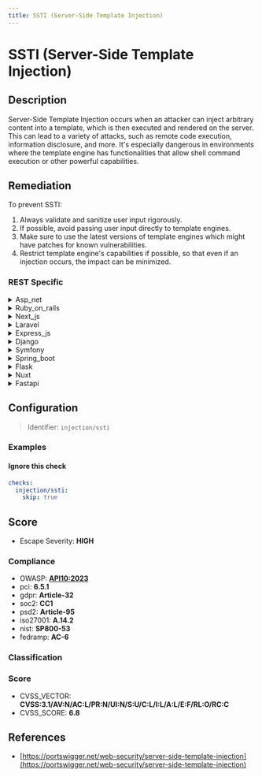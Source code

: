 ```yaml
---
title: SSTI (Server-Side Template Injection)
---
```


# SSTI (Server-Side Template Injection)

## Description

Server-Side Template Injection occurs when an attacker can inject arbitrary content into a template, which is then executed and rendered on the server. This can lead to a variety of attacks, such as remote code execution, information disclosure, and more.
It's especially dangerous in environments where the template engine has functionalities that allow shell command execution or other powerful capabilities.


## Remediation

To prevent SSTI:

1. Always validate and sanitize user input rigorously.
2. If possible, avoid passing user input directly to template engines.
3. Make sure to use the latest versions of template engines which might have patches for known vulnerabilities.
4. Restrict template engine's capabilities if possible, so that even if an injection occurs, the impact can be minimized.



### REST Specific

<details>
    <summary>Asp_net</summary>

To mitigate Server-Side Template Injection in ASP.NET, ensure that user input is strictly validated and sanitized before being passed to the template engine. Employ context-specific escaping and adhere to the principle of least privilege by restricting template engine permissions. Additionally, update to the latest version of the template engine and ASP.NET framework to benefit from security patches.

</details>

<details>
    <summary>Ruby_on_rails</summary>

In Ruby on Rails, ensure that user input is sanitized before being passed to the template engine. Use Rails' built-in escaping mechanisms to prevent the injection of malicious content. Additionally, configure the template engine to disable potentially dangerous features and adhere to the principle of least privilege, granting minimal permissions necessary for templates to function.

</details>

<details>
    <summary>Next_js</summary>

To mitigate Server-Side Template Injection in Next.js, ensure user input is properly sanitized and validated before being passed to template engines. Employ context-aware escaping and adhere to the principle of least privilege by restricting template engine permissions. Regularly update Next.js and its dependencies to incorporate security patches.

</details>

<details>
    <summary>Laravel</summary>

In Laravel, always ensure that user input is sanitized before being passed to the template engine. Use Laravel's built-in escaping functions, such as '{{ }}' for output, and avoid using '{!! !!}' which does not escape content. Additionally, adhere to the principle of least privilege by restricting template engine permissions and capabilities.

</details>

<details>
    <summary>Express_js</summary>

To mitigate Server-Side Template Injection in Express.js, ensure that user input is properly sanitized and validated before being passed to the template engine. Use context-aware escaping and adhere to the principle of least privilege by restricting template engine permissions. Additionally, avoid using eval() or allowing the execution of arbitrary code within templates. Keep the template engine and its dependencies up-to-date with the latest security patches.

</details>

<details>
    <summary>Django</summary>

In Django, ensure that you are using the latest version of the framework, as it includes built-in protections against SSTI. Always escape user input using Django's template system, which by default escapes variables unless explicitly told not to. Avoid using the 'safe' filter or marking content as 'mark_safe' unless absolutely necessary and you're sure about the safety of the content. Additionally, never allow user input to control the names of template tags or filters.

</details>

<details>
    <summary>Symfony</summary>

In Symfony, ensure that user input is never directly passed into the template engine. Use the 'escape' function to sanitize output, adhere to the principle of least privilege when configuring template permissions, and employ a Content Security Policy (CSP) to mitigate the risk of XSS attacks. Additionally, regularly update the Symfony framework and its dependencies to incorporate security patches.

</details>

<details>
    <summary>Spring_boot</summary>

In Spring Boot applications, to prevent Server-Side Template Injection, ensure that user input is never directly passed into template engines. Always sanitize and validate all user inputs. Use context-aware escaping and adhere to the principle of least privilege when configuring template engine permissions. Additionally, keep all dependencies, including the template engine, up to date with the latest security patches.

</details>

<details>
    <summary>Flask</summary>

To mitigate Server-Side Template Injection in Flask, ensure that user input is properly sanitized before being passed to the template engine. Use the Jinja2 sandboxed environment to restrict the template's capabilities, and avoid using functions like 'from_string' that compile templates from user inputs. Additionally, always keep the Jinja2 library up-to-date with the latest security patches.

</details>

<details>
    <summary>Nuxt</summary>

To mitigate Server-Side Template Injection in Nuxt.js, ensure that user input is properly sanitized and validated before being passed to the template engine. Utilize built-in escaping mechanisms to prevent the injection of malicious code. Additionally, adhere to the principle of least privilege by restricting template engine permissions and avoid using dangerous functions that can execute system-level commands. Keep Nuxt.js and its dependencies up to date to benefit from the latest security patches.

</details>

<details>
    <summary>Fastapi</summary>

To mitigate Server-Side Template Injection in FastAPI, ensure that user input is properly sanitized and validated before being passed to the template engine. Use built-in escaping mechanisms provided by the template engine, and avoid allowing users to control template logic or structure. Additionally, configure the template engine to disable or restrict dangerous functionalities that can execute arbitrary code. Regularly update FastAPI and its dependencies to incorporate security fixes.

</details>

## Configuration

> Identifier: `injection/ssti`



### Examples



#### Ignore this check

```yaml
checks:
  injection/ssti:
    skip: true
```




## Score

- Escape Severity: **<span className="high-severity">HIGH</span>**

### Compliance

- OWASP: **[API10:2023](https://github.com/OWASP/API-Security/blob/master/editions/2023/en/0xaa-unsafe-consumption-of-apis.md)**
- pci: **6.5.1**
- gdpr: **Article-32**
- soc2: **CC1**
- psd2: **Article-95**
- iso27001: **A.14.2**
- nist: **SP800-53**
- fedramp: **AC-6**

### Classification






### Score

- CVSS_VECTOR: **CVSS:3.1/AV:N/AC:L/PR:N/UI:N/S:U/C:L/I:L/A:L/E:F/RL:O/RC:C**
- CVSS_SCORE: **6.8**

## References

- [https://portswigger.net/web-security/server-side-template-injection](https://portswigger.net/web-security/server-side-template-injection)
  